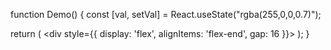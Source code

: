 function Demo() {
  const [val, setVal] = React.useState("rgba(255,0,0,0.7)");

  return (
    <div style={{ display: 'flex', alignItems: 'flex-end', gap: 16 }}>
      <ColorPicker value={val} onChange={setVal} size="small" />
      <ColorPicker value={val} onChange={setVal} size="normal" />
      <ColorPicker value={val} onChange={setVal} size="large" />
    </div>
  );
}
